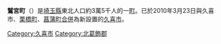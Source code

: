 {{日本町村 (廢除)
| 自治體名=鷲宮町
| 町村=町
| 町村章=
| 日文原名=鷲宮町
| 平假名=わしみやまち
| 羅馬字拼音=Washimiya-machi
| 都道府縣=埼玉縣
| 支廳=
| 廢除時間 = 2010年3月23日
| 廢除理由 = 新設合併
| 廢除時處置 = [[菖蒲町|菖蒲町]]、久喜市、[[栗橋町|栗橋町]]、'''鷲宮町''' → [[久喜市|久喜市]]
| 現在自治體 = 久喜市
| 郡=北葛飾郡
| 編號=11462-6 
| 面積=13.90
| 邊界未定=
| 人口=
| 統計時間= 
| 自治體=[[加須市|加須市]]、[[久喜市|久喜市]]、[[幸手市|幸手市]]、[[栗橋町|栗橋町]] 
| 樹=
| 花=
| 鳥=
| 其他象徵物=
| 其他象徵=
| 郵遞區號=340-0295
| 所在地=鷲宮町鷲宮6丁目1番1號
| 電話號碼=480-58-1111
| 外部連結= http://www.town.washimiya.saitama.jp/index.html 
| 經度=
| 緯度=
| 地圖=
| 註記=
}}
'''鷲宮町'''（{{jpn|j=鷲宮町|hg=わしみやまち|rm=Washimiya machi|f=y}}）是[[埼玉縣|埼玉縣]]東北人口約3萬5千人的一[[町|町]]。已於2010年3月23日與久喜市、[[栗橋町|栗橋町]]、[[菖蒲町|菖蒲町]][[市町村合併|合併]]為新設置的[[久喜市|久喜市]]。

{{埼玉縣}}{{Authority control}}

[[Category:久喜市|Category:久喜市]]
[[Category:北葛飾郡|Category:北葛飾郡]]